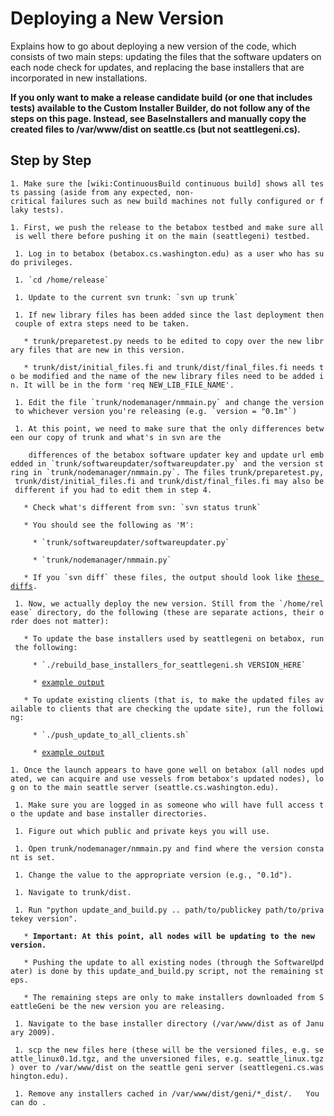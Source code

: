 = Deploying a New Version =
Explains how to go about deploying a new version of the code, which consists of two main steps: updating the files that the software updaters on each node check for updates, and replacing the base installers that are incorporated in new installations.

'''If you only want to make a release candidate build (or one that includes tests) available to the Custom Installer Builder, do not follow any of the steps on this page. Instead, see BaseInstallers and manually copy the created files to /var/www/dist on seattle.cs (but not seattlegeni.cs).'''

== Step by Step ==
 1. Make sure the [wiki:ContinuousBuild continuous build] shows all tests passing (aside from any expected, non-critical failures such as new build machines not fully configured or flaky tests).
 1. First, we push the release to the betabox testbed and make sure all is well there before pushing it on the main (seattlegeni) testbed.
  1. Log in to betabox (betabox.cs.washington.edu) as a user who has sudo privileges.
  1. `cd /home/release`
  1. Update to the current svn trunk: `svn up trunk`
  1. If new library files has been added since the last deployment then couple of extra steps need to be taken. 
    * trunk/preparetest.py needs to be edited to copy over the new library files that are new in this version.
    * trunk/dist/initial_files.fi and trunk/dist/final_files.fi needs to be modified and the name of the new library files need to be added in. It will be in the form 'req NEW_LIB_FILE_NAME'.
  1. Edit the file `trunk/nodemanager/nmmain.py` and change the version to whichever version you're releasing (e.g. `version = "0.1m"`)
  1. At this point, we need to make sure that the only differences between our copy of trunk and what's in svn are the
     differences of the betabox software updater key and update url embedded in `trunk/softwareupdater/softwareupdater.py` and the version string in `trunk/nodemanager/nmmain.py`. The files trunk/preparetest.py, trunk/dist/initial_files.fi and trunk/dist/final_files.fi may also be different if you had to edit them in step 4.
    * Check what's different from svn: `svn status trunk`
    * You should see the following as 'M':
      * `trunk/softwareupdater/softwareupdater.py`
      * `trunk/nodemanager/nmmain.py`
    * If you `svn diff` these files, the output should look like [attachment:blackbox-version-push-svn-diff.txt these diffs].
  1. Now, we actually deploy the new version. Still from the `/home/release` directory, do the following (these are separate actions, their order does not matter):
    * To update the base installers used by seattlegeni on betabox, run the following:
      * `./rebuild_base_installers_for_seattlegeni.sh VERSION_HERE`
      * [attachment:blackbox-rebuild-base-installers-output.txt example output]
    * To update existing clients (that is, to make the updated files available to clients that are checking the update site), run the following: 
      * `./push_update_to_all_clients.sh`
      * [attachment:blackbox-push-update-output.txt example output]
 1. Once the launch appears to have gone well on betabox (all nodes updated, we can acquire and use vessels from betabox's updated nodes), log on to the main seattle server (seattle.cs.washington.edu).
  1. Make sure you are logged in as someone who will have full access to the update and base installer directories.
  1. Figure out which public and private keys you will use.
  1. Open trunk/nodemanager/nmmain.py and find where the version constant is set.
  1. Change the value to the appropriate version (e.g., "0.1d").
  1. Navigate to trunk/dist.
  1. Run "python update_and_build.py .. path/to/publickey path/to/privatekey version".
    * '''Important: At this point, all nodes will be updating to the new version.'''
    * Pushing the update to all existing nodes (through the SoftwareUpdater) is done by this update_and_build.py script, not the remaining steps.
    * The remaining steps are only to make installers downloaded from SeattleGeni be the new version you are releasing.
  1. Navigate to the base installer directory (/var/www/dist as of January 2009).
  1. scp the new files here (these will be the versioned files, e.g. seattle_linux0.1d.tgz, and the unversioned files, e.g. seattle_linux.tgz) over to /var/www/dist on the seattle geni server (seattlegeni.cs.washington.edu).
  1. Remove any installers cached in /var/www/dist/geni/*_dist/.   You can do {{{rm -rf /var/www/dist/geni/*_dist/}}}.